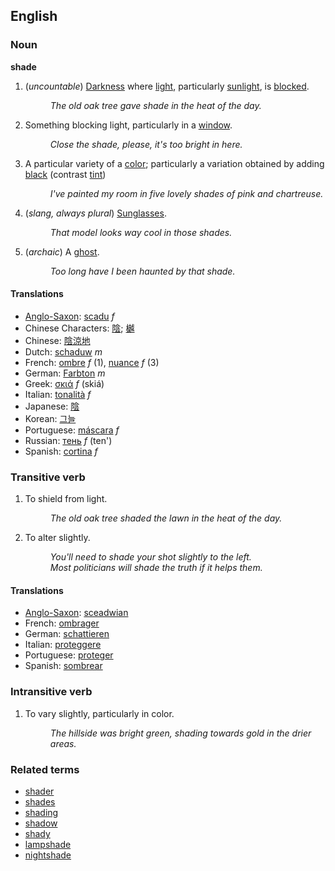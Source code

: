 ==English==
===Noun===
'''shade'''

# (''uncountable'') [[Darkness]] where [[light]], particularly [[sunlight]], is [[block]]ed.
#: ''The old oak tree gave shade in the heat of the day.''
# Something blocking light, particularly in a [[window]].
#: ''Close the shade, please, it's too bright in here.''
# A particular variety of a [[color]]; particularly a variation obtained by adding [[black]] (contrast [[tint]])
#: ''I've painted my room in five lovely shades of pink and chartreuse.''
# (''slang, always plural'') [[Sunglasses]].
#: ''That model looks way cool in those shades.''
# (''archaic'') A [[ghost]].
#: ''Too long have I been haunted by that shade.''

====Translations====
*[[Anglo-Saxon]]: [[scadu]] ''f''
*Chinese Characters: [[陰]]; [[樾]]
*Chinese: [[陰涼地]]
*Dutch: [[schaduw]] ''m''
*French: [[ombre]] ''f'' (1), [[nuance]] ''f'' (3)
*German: [[Farbton]] ''m''
*Greek: [[σκιά]] ''f'' (skiá)
*Italian: [[tonalità]] ''f''
*Japanese: [[陰]]
*Korean: [[그늘]]
*Portuguese: [[máscara]] ''f''
*Russian: [[тень]] ''f'' (ten')
*Spanish: [[cortina]] ''f''

===Transitive verb===
# To shield from light.
#: ''The old oak tree shaded the lawn in the heat of the day.''
# To alter slightly.
#: ''You'll need to shade your shot slightly to the left.''
#: ''Most politicians will shade the truth if it helps them.''

====Translations====
*[[Anglo-Saxon]]: [[sceadwian]]
*French: [[ombrager]]
*German: [[schattieren]]
*Italian: [[proteggere]]
*Portuguese: [[proteger]]
*Spanish: [[sombrear]]

===Intransitive verb===
# To vary slightly, particularly in color.
#: ''The hillside was bright green, shading towards gold in the drier areas.''

===Related terms===
*[[shader]]
*[[shades]]
*[[shading]]
*[[shadow]]
*[[shady]]
*[[lampshade]]
*[[nightshade]]